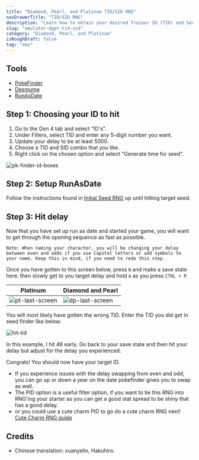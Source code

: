 ```yaml
---
title: "Diamond, Pearl, and Platinum TID/SID RNG"
navDrawerTitle: "TID/SID RNG"
description: "Learn how to obtain your desired Trainer ID (TID) and Secret ID (SID) combo in Diamond, Pearl, and Platinum."
slug: "emulator-dppt-tid-sid"
category: "Diamond, Pearl, and Platinum"
isRoughDraft: false
tag: "emu"
---
```


## Tools

- [PokeFinder](/pokefinder)
- [Desmume](/desmume-setup)
- [RunAsDate](https://www.nirsoft.net/utils/run_as_date.html)

## Step 1: Choosing your ID to hit

1. Go to the Gen 4 tab and select "ID's".
2. Under Filters, select TID and enter any 5-digit number you want.
3. Update your delay to be at least 5000.
4. Choose a TID and SID combo that you like.
5. Right click on the chosen option and select "Generate time for seed".

![pk-finder-id-boxes](/images/Diamond-Pearl-Platinum/TID/pkfinder-ID-search.png)

## Step 2: Setup RunAsDate

Follow the instructions found in [Initial Seed RNG](//dppt-initial-seed) up until hitting target seed.

## Step 3: Hit delay

Now that you have set up run as date and started your game, you will want to get through the opening sequence as fast as possible.

```
Note: When naming your character, you will be changing your delay between even and odds if you use Capital letters or add symbols to your name. Keep this in mind, if you need to redo this step.
```

Once you have gotten to this screen below, press `N` and make a save state here. then slowly get to you target delay and hold `A` as you press `CTRL + P`.

| Platinum                                                                     | Diamond and Pearl                                                            |
| ---------------------------------------------------------------------------- | ---------------------------------------------------------------------------- |
| ![pt-last-screen](/images/Diamond-Pearl-Platinum/TID/pt-last-screen-tid.png) | ![dp-last-screen](/images/Diamond-Pearl-Platinum/TID/DP-last-screen-tid.png) |

You will most likely have gotten the wrong TID. Enter the TID you did get in seed finder like below:

![hit-tid](/images/Diamond-Pearl-Platinum/TID/hit-tid-pkfinder-ex.png)

In this example, I hit 46 early. Go back to your save state and then hit your delay but adjust for the delay you experienced.

Congrats! You should now have your target ID.

- If you experience issues with the delay swapping from even and odd, you can go up or down a year on the date pokefinder gives you to swap as well.
- The PID option is a useful filter option, if you want to tie this RNG into RNG'ing your starter as you can get a good stat spread to be shiny that has a good delay.
- or you could use a cute charm PID to go do a cute charm RNG next!
  [Cute Charm RNG guide](/emulator-dppt-cute-charm)

## Credits

- Chinese translation: xuanyelin, Hakuhiro.

